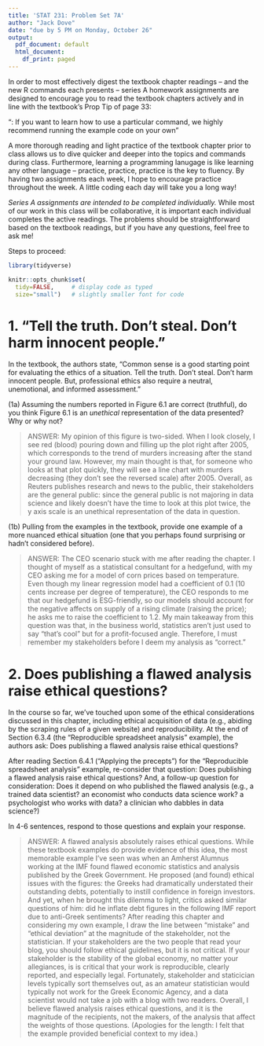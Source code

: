```yaml
---
title: 'STAT 231: Problem Set 7A'
author: "Jack Dove"
date: "due by 5 PM on Monday, October 26"
output:
  pdf_document: default
  html_document:
    df_print: paged
---
```


In order to most effectively digest the textbook chapter readings -- and the  new R commands each presents -- series A homework assignments are designed to encourage you to read the textbook chapters actively and in line with the textbook's Prop Tip of page 33:

"\textbf{Pro Tip}: If you want to learn how to use a particular command, we highly recommend running the example code on your own" 

A more thorough reading and light practice of the textbook chapter prior to class allows us to dive quicker and deeper into the topics and commands during class.  Furthermore, learning a programming lanugage is like learning any other language -- practice, practice, practice is the key to fluency.  By having two assignments each week, I hope to encourage practice throughout the week.  A little coding each day will take you a long way!

*Series A assignments are intended to be completed individually.*  While most of our work in this class will be collaborative, it is important each individual completes the active readings.  The problems should be straightforward based on the textbook readings, but if you have any questions, feel free to ask me!

Steps to proceed:

\begin{enumerate}
\item In RStudio, go to File > Open Project, navigate to the folder with the course-content repo, select the course-content project (course-content.Rproj), and click "Open" 
\item Pull the course-content repo (e.g. using the blue-ish down arrow in the Git tab in upper right window)
\item Copy ps7A.Rmd from the course repo to your repo (see page 6 of the GitHub Classroom Guide for Stat231 if needed)
\item Close the course-content repo project in RStudio
\item Open YOUR repo project in RStudio
\item In the ps7A.Rmd file in YOUR repo, replace "YOUR NAME HERE" with your name
\item Add in your responses, committing and pushing to YOUR repo in appropriate places along the way
\item Run "Knit PDF" 
\item Upload the pdf to Gradescope.  Don't forget to select which of your pages are associated with each problem.  \textit{You will not get credit for work on unassigned pages (e.g., if you only selected the first page but your solution spans two pages, you would lose points for any part on the second page that the grader can't see).} 
\end{enumerate}

```r
library(tidyverse)

knitr::opts_chunk$set(
  tidy=FALSE,     # display code as typed
  size="small")   # slightly smaller font for code
```


\newpage
# 1.  "Tell the truth. Don't steal. Don't harm innocent people."

In the textbook, the authors state, "Common sense is a good starting point for evaluating the ethics of a situation.  Tell the truth.  Don't steal.  Don't harm innocent people.  But, professional ethics also require a neutral, unemotional, and informed assessment."

(1a) Assuming the numbers reported in Figure 6.1 are correct (truthful), do you think Figure 6.1 is an *unethical* representation of the data presented?  Why or why not?

> ANSWER: My opinion of this figure is two-sided. When I look closely, I see red (blood) pouring down and filling up the plot right after 2005, which corresponds to the trend of murders increasing after the stand your ground law. However, my main thought is that, for someone who looks at that plot quickly, they will see a line chart with murders decreasing (they don't see the reversed scale) after 2005. Overall, as Reuters publishes research and news to the public, their stakeholders are the general public: since the general public is not majoring in data science and likely doesn't have the time to look at this plot twice, the y axis scale is an unethical representation of the data in question. 

(1b) Pulling from the examples in the textbook, provide one example of a more nuanced ethical situation (one that you perhaps found surprising or hadn't considered before).

> ANSWER: The CEO scenario stuck with me after reading the chapter. I thought of myself as a statistical consultant for a hedgefund, with my CEO asking me for a model of corn prices based on temperature. Even though my linear regression model had a coefficient of 0.1 (10 cents increase per degree of temperature), the CEO responds to me that our hedgefund is ESG-friendly, so our models should account for the negative affects on supply of a rising climate (raising the price); he asks me to raise the coefficient to 1.2. My main takeaway from this question was that, in the business world, statistics aren't just used to say "that's cool" but for a profit-focused angle. Therefore, I must remember my stakeholders before I deem my analysis as "correct."

\newpage
# 2. Does publishing a flawed analysis raise ethical questions? 

In the course so far, we've touched upon some of the ethical considerations discussed in this chapter, including ethical acquisition of data (e.g., abiding by the scraping rules of a given website) and reproducibility.  At the end of Section 6.3.4 (the "Reproducible spreadsheet analysis" example), the authors ask: Does publishing a flawed analysis raise ethical questions?

After reading Section 6.4.1 ("Applying the precepts") for the "Reproducible spreadsheet analysis" example, re-consider that question: Does publishing a flawed analysis raise ethical questions?  And, a follow-up question for consideration: Does it depend on who published the flawed analysis (e.g., a trained data scientist? an economist who conducts data science work?  a psychologist who works with data? a clinician who dabbles in data science?)

In 4-6 sentences, respond to those questions and explain your response.   

> ANSWER: A flawed analysis absolutely raises ethical questions. While these textbook examples do provide evidence of this idea, the most memorable example I've seen was when an Amherst Alumnus working at the IMF found flawed economic statistics and analysis published by the Greek Government. He proposed (and found) ethical issues with the figures: the Greeks had dramatically understated their outstanding debts, potentially to instill confidence in foreign investors. And yet, when he brought this dilemma to light, critics asked similar questions of him: did he inflate debt figures in the following IMF report due to anti-Greek sentiments? 
After reading this chapter and considering my own example, I draw the line between "mistake" and "ethical deviation" at the magnitude of the stakeholder, not the statistician. If your stakeholders are the two people that read your blog, you should follow ethical guidelines, but it is not critical. If your stakeholder is the stability of the global economy, no matter your allegiances, is is critical that your work is reproducible, clearly reported, and especially legal. Fortunately, stakeholder and staticician levels typically sort themselves out, as an amateur statistician would typically not work for the Greek Economic Agency, and a data scientist would not take a job with a blog with two readers. Overall, I believe flawed analysis raises ethical questions, and it is the magnitude of the recipients, not the makers, of the analysis that affect the weights of those questions. 
(Apologies for the length: I felt that the example provided beneficial context to my idea.)

